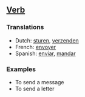 ==[[Verb]]==

===Translations===

*Dutch: [[sturen]], [[verzenden]]
*French: [[envoyer]]
*Spanish: [[enviar]], [[mandar]]

===Examples===
*To send a message
*To send a letter